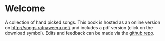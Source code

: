 # Welcome {#title .unnumbered}

A collection of hand picked songs. This book is hosted as an online version on <http://songs.ratnaweera.net/> and includes a pdf version (click on the download symbol). Edits and feedback can be made via the [github repo](https://github.com/ratnanil/songs). 
